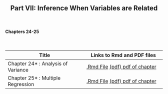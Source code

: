 <h2>
<center>
Part VII: Inference When Variables are Related
</center>
</h2>


</br>
<h4><right>Chapters 24-25</right></h4>
</br>

Title  | Links to Rmd and PDF files
------------- | -------------
Chapter 24* : Analysis of Variance | <a href='files/Chapter24.Rmd'>.Rmd File</a> <a href='files/Chapter24.pdf'>(pdf) [pdf of chapter](IS4_SE_C24.pdf)</a>
Chapter 25* : Multiple Regression | <a href='files/Chapter25.Rmd'>.Rmd File</a> <a href='files/Chapter25.pdf'>(pdf) [pdf of chapter](IS4_SE_C25.pdf)</a>
